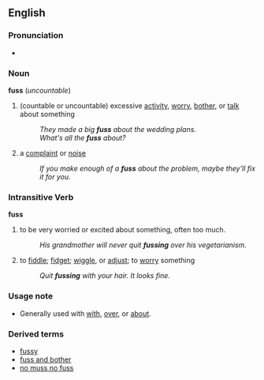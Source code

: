 == English ==
===Pronunciation===
*{{audio|en-us-fuss.ogg|Audio (US)}}

=== Noun ===
'''fuss''' (''uncountable'')

#(countable or uncountable) excessive [[activity]], [[worry]], [[bother]], or [[talk]] about something
#:''They made a big '''fuss''' about the wedding plans.''
#:''What's all the '''fuss''' about?''
#a [[complaint]] or [[noise]]
#:''If you make enough of a '''fuss''' about the problem, maybe they'll fix it for you.''

=== Intransitive Verb ===
'''fuss'''
# to be very worried or excited about something, often too much.
#:''His grandmother will never quit '''fussing''' over his vegetarianism.''
# to [[fiddle]]; [[fidget]]; [[wiggle]], or [[adjust]]; to [[worry]] something
#:''Quit '''fussing''' with your hair.  It looks fine.''

===Usage note===
*Generally used with [[with]], [[over]], or [[about]].

===Derived terms===
*[[fussy]]
*[[fuss and bother]]
*[[no muss no fuss]]<!-- or does it always/sometimes have a comma? -->
